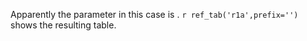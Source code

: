 Apparently the parameter in this case is \mytextit{ascending}.
`r ref_tab('r1a',prefix='')` shows the resulting table.

